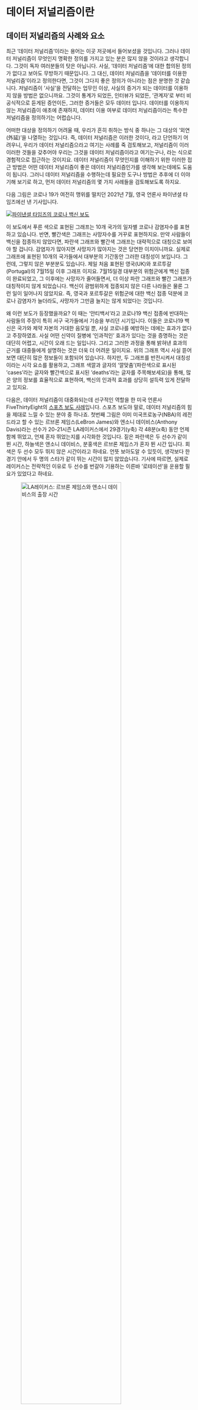 # 데이터 저널리즘이란

## 데이터 저널리즘의 사례와 요소

최근 '데이터 저널리즘'이라는 용어는 이곳 저곳에서 들어보셨을 것입니다. 그러나 데이터 저널리즘이 무엇인지 명확한 정의를 가지고 있는 분은 많지 않을 것이라고 생각합니다. 그것이 독자 여러분들의 탓은 아닙니다. 사실, '데이터 저널리즘'에 대한 합의된 정의가 없다고 보아도 무방하기 때문입니다. 그 대신, 데이터 저널리즘을 '데이터를 이용한 저널리즘'이라고 정의한다면, 그것이 그다지 좋은 정의가 아니라는 점은 분명한 것 같습니다. 저널리즘이 '사실'을 전달하는 업무인 이상, 사실의 증거가 되는 데이터를 이용하지 않을 방법은 없으니까요. 그것이 통계가 되었든, 인터뷰가 되었든, '관계자'로 부터 비공식적으로 듣게된 증언이든, 그러한 증거들은 모두 데이터 입니다. 데이터를 이용하지 않는 저널리즘이 애초에 존재하지, 데이터 이용 여부로 데이터 저널리즘이라는 특수한 저널리즘을 정의하기는 어렵습니다.

어떠한 대상을 정의하기 어려울 때, 우리가 흔히 취하는 방식 중 하나는 그 대상의 '외연(外延)'을 나열하는 것입니다. 즉, 데이터 저널리즘은 이러한 것이다, 라고 단언하기 어려우니, 우리가 데이터 저널리즘으라고 여기는 사례를 죽 검토해보고, 저널리즘이 이러이러한 것들을 갖추어야 우리는 그것을 데이터 저널리즘이라고 여기는구나, 라는 식으로 경험적으로 접근하는 것이지요. 데이터 저널리즘이 무엇인지를 이해하기 위한 이러한 접근 방법은 어떤 데이터 저널리즘이 좋은 데이터 저널리즘인가를 생각해 보는데에도 도움이 됩니다. 그러니 데이터 저널리즘을 수행하는데 필요한 도구나 방법은 추후에 더 이야기해 보기로 하고, 먼저 데이터 저널리즘의 몇 가지 사례들을 검토해보도록 하지요.

다음 그림은 코로나 19가 여전히 맹위를 떨치던 2021년 7월, 영국 언론사 파이낸셜 타임즈에선 낸 기사입니다.

[![파이낸셜 타임즈의 코로나 백신 보도](img/ft.png){#fig-ft}](https://www.ft.com/content/fa4f248a-a476-491d-a5ce-f128360e9f24)

이 보도에서 푸른 색으로 표현된 그래프는 10개 국가의 일자별 코로나 감염자수를 표현하고 있습니다. 반면, 빨간색은 그래프는 사망자수를 거꾸로 표현하지요. 만약 사람들이 백신을 접종하지 않았다면, 파란색 그래프와 빨간색 그래프는 대략적으로 대칭으로 보여야 할 겁니다. 감염자가 많아지면 사망자가 많아지는 것은 당연한 이치이니까요. 실제로 그래프에 표현된 10개의 국가들에서 대부분의 기간동안 그러한 대칭성이 보입니다. 그런데, 그렇지 않은 부분분도 있습니다. 제일 처음 표현된 영국(UK)와 포르투갈(Portugal)의 7월15일 이후 그래프 이지요. 7월15일경 대부분의 위험군에게 백신 접종이 완료되었고, 그 이후에는 사망자가 줄어들면서, 더 이상 파란 그래프와 빨간 그래프가 대칭적이지 않게 되었습니다. 백신이 광범위하게 접종되지 않은 다른 나라들은 물론 그런 일이 일어나지 않았지요. 즉, 영국과 포르투갈은 위험군에 대한 백신 접종 덕분에 코로나 감염자가 늘더라도, 사망자가 그만큼 늘지는 않게 되었다는 것입니다.

왜 이런 보도가 등장했을까요? 이 때는 '안티백서'라고 코로나19 백신 접종에 반대하는 사람들의 주장이 특히 서구 국가들에서 기승을 부리던 시기입니다. 이들은 코로나19 백신은 국가와 제약 자본의 거대한 음모일 뿐, 사실 코로나를 예방하는 데에는 효과가 없다고 주장하였죠. 사실 어떤 신약이 질병에 '인과적인' 효과가 있다는 것을 증명하는 것은 대단히 어렵고, 시간이 오래 드는 일입니다. 그리고 그러한 과정을 통해 밝혀낸 효과의 근거를 대중들에게 설명하는 것은 더욱 더 어려운 일이지요. 위의 그래프 역시 사실 뜯어보면 대단히 많은 정보들이 포함되어 있습니다. 하지만, 두 그래프를 반전시켜서 대칭성이라는 시각 요소를 활용하고, 그래프 색깔과 글자의 '깔맞춤'(파란색으로 표시된 'cases'라는 글자와 빨간색으로 표시된 'deaths'라는 글자를 주목해보세요)을 통해, 많은 양의 정보를 효율적으로 표현하여, 백신의 인과적 효과를 상당히 설득력 있게 전달하고 있지요.

다음은, 데이터 저널리즘이 대중화되는데 선구적인 역할을 한 미국 언론사 FiveThirtyEight의 [스포츠 보도 사례](https://fivethirtyeight.com/features/how-the-best-nba-teams-juggle-their-lineups/)입니다. 스포츠 보도야 말로, 데이터 저널리즘의 힘을 제대로 느낄 수 있는 분야 중 하나죠. 첫번째 그림은 이미 미국프로농구(NBA)의 레전드라고 할 수 있는 르브론 제임스(LeBron James)와 엔소니 데이비스(Anthony Davis)라는 선수가 20-21시즌 LA레이커스에서 29경기(y축) 각 48분(x축) 동안 언제 함께 뛰었고, 언제 혼자 뛰었는지를 시각화한 것입니다. 짙은 파란색은 두 선수가 같이 뛴 시간, 하늘색은 앤소니 데이비스, 분홍색은 르브론 제임스가 혼자 뛴 시간 입니다. 회색은 두 선수 모두 뛰지 않은 시간이라고 하네요. 언뜻 보아도알 수 있듯이, 생각보다 한 경기 안에서 두 명의 스타가 같이 뛰는 시간이 많지 않았습니다. 기사에 따르면, 실제로 레이커스는 전략적인 이유로 두 선수를 번갈아 기용하는 이른바 '로테이션'을 운용할 필요가 있었다고 하네요.

![LA레이커스: 르브론 제임스와 앤소니 데이비스의 출장 시간](img/five_lakers.png){width="80%"}

다음 그림은 NBA의 또 다른 레전드, 스테픈 커리(Stephen Curry)와 드레이먼드 그린(Draymond Green)이 골든스테이트 워리어스에서 경기중 언제 함께 뛰고 언제 따로 뛰었는지를 시각화한 것입니다. LA 레이커스와는 한 눈에 보아도 확연한 차이를 느낄 수 있지요? 워리어스의 두 선수는 뛰면 함께 뛰고, 안 뛸 때는 같이 빠지고 있네요.

![글든스테이트 워리어스: 스테픈 커리와 드레이먼드 그린의 출장 시간](img/five_golden.png){width=80%}

이 기사는 기존의 일반적인 기사들과 다음 두 가지 점에서 차이를 보입니다. ***첫째, 이전에는 사용하지 않았던, 혹은 사용하지 못했던 데이터를 사용합니다.*** 기존의 보도가 이용했던 데이터는 이미 전문가들에 의해 가공된 데이터들이었습니다. 통계청이 되었던, 기업이 되었던, 미리 어느 정도 이해할 수 있는 형태로 재구성해서 비교적 작은 테이블에 담아둔 데이터를 마이크로소프트 엑셀과 같은 스프레드시트로 열어 그룹별 평균을 구하고, 그래프를 그리는 것이 일반적인 보도를 위한 데이터 처리 방식이었죠. 하지만 위와 같은 데이터는 가공된 데이터가 아닙니다. 선수들의 코트위에서의 행동이 그대로 기록된 '행동 데이터'이죠. 선수가 코트에 나와서 뛰고 있다는 사실은 그 자체로 데이터가 됩니다. 이러한 데이터는 센서를 이용한 데이터 생성과 분석이 스포츠에서 광범위하게 사용되면서 이전에 비해 훨씬 흔해졌습니다. 지난 번 2022년 카타르 월드컵 포르투갈전에서 황희찬 선수가 상의를 탈의했을 때, 브라탑 형태의 센서가 부착된 조끼를 입고 있어서 화제가 된 적이 있었죠? 그러한 장치들이 운동선수의 실시간 행위를 데이터로 만들어내고 있는 것이지요. 사실 데이터의 크기와 상관 없이 이렇게 가공되지 않은 채, 유입되는 실시간 비정형 데이터가 '빅데이터'의 정의에 가깝습니다. 이러한 데이터들은 이전에는 존재하지 않았거나, 존재했더라도 가공/분석 방법이 없어서, 컴퓨터의 성능이 모자라서, 등 여러 이유로 분석되지 않았습니다. 하지만, 위의 보도 사례를 보면, 과감하게 두 팀, 네 명의 선수들이 29경기 각48분 동안 언제 뛰었는지를 모조리 보여주고 있네요. 빅데이터의 이용이 보도로부터 그리 멀지 않다는 것을 보여주는 사례 입니다.

***두 번째 차이는 시각화 입니다.*** 이는 앞서 이야기한대로, 이전에는 데이터가 존재했더라도, 어떻게 가공/분석할 줄을 몰라서 사용하지 않았다는 지적과 강한 관련이 있죠. 전통적인 언론 보도들이 데이터를 통한 분석을 제시하는 경우는 많았지만, 그 결과는 작은 표나, 막대 그래프, 선 그래프 등을 이용해 평균 등의 몇 가지 수로 요약해 표현하는 것이 대부분이었습니다. 그에 반에 위의 시각화는 상당히 창의적인 시각화 방식을 동원해서 데이터를 거의 있는 그대로 보여주고 있지요. 그럼에도 불구하고, LA 레이커스와 골든스테이트 워리어스의 차이는 명확했죠? 이것이 뒤에서 이야기 하게 될 *'데이터 스토리텔링'*의 힘입니다. 좋은 시각화 전략은 훨씬 더 많은 정보를 독자들에게 전달할 수 있게 해 줍니다. 그렇게 독자들에게 전달할 수 있어야, '빅데이터'를 입수했다는 사실이 비로소 의미가 있는 것이겠지요.

다음 사례는 KBS의 손흥민 선수에 대한 보도입니다. 축구에 큰 관심이 있지 않았던 분들도 손흥민 선수에 대한 보도에서 '기대득점'이라는 용어를 사용하는 것을 들어보셨을 것입니다. 예컨대, 손흥민 선수가 골을 자주 넣는 '손흥민존'에서 기대득점이 예를들면 0.03에 불과했는데도 불구하고 골을 넣었다, 그런 식의 보도 말이죠. 그런데, '기대득점'이 뭘까요? 사실 이건 위에서 이야기한 스포츠 빅데이터와 관련이 있습니다. 이제 워낙 많은 실시간 데이터가 쌓이다 보니, 어떤 선수가, 경기 중 어떤 시점에, 어떤 위치에서, 어떤 팀을 상대로 슛을 시도했을 때 골이 들어갈 확률이 몇%다, 이런 예측을 통계 모형을 통해 할 수가 있게 되었습니다. 즉, 앞서의 시나리오에서라면, 손흥민 선수가 골을 넣은 곳이 과거 데이터에 따른 예측 모형에 따르면 100번 슛을 해야 고작 3번 골이 들어갈 수 있는 지점이었는데, 그럼에도 골을 넣었다는 것이죠. 더 간단히 말해, 어지간 하면 골을 넣지 못할 상황에서 골을 넣었으니, 손흥민 선수가 대단하다, 그런 의미인 것이지요.

![손흥민 기대득점](img/kbs_son.png){width=80%}

여기서는 ***통계 모형***과 ***예측***이 이용되었다는 점이 중요합니다. 과거 보도에서도 예측은 사용되기도 했지만, 다소 조심스럽게 사용되었습니다. 예컨대 어떤 증권사의 주가 예측이라던지, 부동산 전문가 여러명의 부동산 가격 추이 예측을 '전문가 의견'으로 참조한다든지 하는 식이죠. 데이터 저널리즘에서는 예측이 조금 더 적극적으로, 객관적 전거로 사용됩니다. 행동 데이터가 다양해지고, 이를 이용한 예측 모형이 발달하면서, 모형의 성능이 훨씬 좋아졌기 때문이죠. 다만, 모든 분야에서 그런 것은 아닙니다. 안타깝게도 주가와 부동산 가격 예측은 여전히 보도에서 객관적 전거로 사용할 수 있을 정도로 정확하지 못합니다.

통계 모형 이야기가 나왔으니, 관련된 데이터 저널리즘 보도를 하나 더 보도록 하지요. 다음은 서울대 국제정치데이터센터와 MBC가 협업해서 운영하고 있는 [여론M이라는 웹사이트](http://poll-mbc.co.kr/) 입니다.

![여론M](img/mbc-poll.png)

이 시각화 자료들은 정당 지지도와 대통령 국정수행평가에 대한 여론조사 결과를 보여주고 있습니다. 이런 여론조사는 너무도 흔한데, 왜 이러한 보도를 데이터 저널리즘이라고 하는 것일까요? 왜냐하면, 위의 선 그래프가 나타내고 있는 것은 실제 여론조사 결과가 아니라, 여러 여론조사 결과를 통계모형을 통해 합산한 결과이기 때문입니다. 왜 그런 합산을 하냐고요? 독자들이 더 이상 여론조사 결과를 믿지 않기 때문이죠. 정치적 양극화가 극심해지면서, 꽤 많은 독자들이 자신의 정치적 성향에 따라, '대통령의 지지율이 낮게 나온 것은 설문조사 기관이 좌파라서', 또는 '민주당 지지율이 낮게 나온 것은 설문조사 기관이 우파라서' 그렇다고 믿는 것을 여러분들도 생활에서 느끼고 있을 것입니다. 위의 보도는 통계 모형을 이용해 그러한 설문조사 기관의 '편향'[^journalism-1]을 감안한 '진짜' 여론을 추정해서 보여주는 것입니다. 물론 이 추정된 '진짜' 여론이 '진짜로 진짜' 여론인 것은 아닙니다. 모든 모형은 100% 정확할 수 없기 때문지요. 하지만, 이런 말도 있지요. "모든 모형은 틀렸다. 하지만 어떤 모형은 유용하다".

[^journalism-1]: 이러한 이른바 '편향'은 사실 꼭 기관의 정치적 성향 때문에 나타난다고만은 할 수 없습니다. 응답자를 모으는 방법의 차이 때문에 발생하는 경우도 많기 때문이죠.

이렇게 모형을 이용한 보도를 '유용'하게 만들기 위해서 이 프로젝트는 몇가지 툴을 동원했습니다. 첫째, 불확실성을 시각화하는 것입니다. 위의 그래프를 보면 추정된 여론이 선으로 표현되어 있지만, 그 선 주위로 투명한 색깔로 범위가 표현되어 있지요? 이는 추정 모형이 가지고 있는 불확실성을 계산하여 보여주는 것입니다. 만약 국민의힘과 더불어민주당 지지도 사이에 약간의 차이가 있더라도, 그 차이가 저 불확실성의 범위 안에 있다면, 단적으로 어떤 정당의 지지율이 더 높다, 라고 할 수는 없다는 단서조항 같은 역할을 한다고 생각하면 됩니다. 둘째, <여론M> 로고 옆에 보면 추정 모형의 세부사항에 대해 알 수 있는 링크가 있습니다. 이 링크를 따라가 보면, 전문용어로 가득한 문서가 하나 나오는데요, 모형 자체가 복잡하다보니, 그 설명도 복잡합니다. 다만, 이 문서를 이해할 수 있는 전문 지식이 있다면, 웹사이트에서 보여주는 것과 동일한 추정을 할 수 있지요. 물론, 모형의 검증도 가능합니다. 이렇게, 분석 결과만 보여주는 것이 아니라, 분석 방법까지 공개해서 **투명성**을 확보하는 것입니다. 더 나아가, 해외 데이터 저널리즘 프로젝트 다수는 분석 방법 뿐 아니라, 원 데이터를 공유하기도 하고, 수식 뿐 아니라, 분석, 시각화 프로그램 코드까지 공개해서 바로 재사용할 수 있는 정도로까지 공유하기도 합니다. 마치 컴퓨터 개발자들이 오픈소스 소프트웨어를 개발하는 것처럼요.

마지막으로 그래프 아래에서 추정된 여론이 아닌 원래 여론조사를 결과를 확인하는 것도 가능합니다. 대부분의 사람은 위의 그래프를 보고 전반적인 여론 추세를 아는데 만족하겠지만, 좀 더 관심이 많은 사람은 각각의 여론조사 결과를 알고 싶은 경우도 있겠지요. 그럴 때는, 각 설문조사에 해당하는 링크를 클릭하면, 중앙선거관리위원회가 확보하고 있는 각 여론조사의 구체적인 정보, 예컨대, 조사인원, 조사기간, 조사지역, 조사일시, 응답자 구성까지 알 수 있습니다. 이 모든 정보를 한 화면에 보여주면 너무도 복잡하겠지만, 월드와이드웹의 기능을 이용해 관심있는 사람은 원데이터의 세부사항을 볼 수 있도록 해 주는 것이지요.

자, 지금까지 본 사례들에서 기존 언론 보도와 다소 다르게 느껴지는 것들을 꼽아보자면 다음과 같습니다.

-   새로운 데이터
-   시각화
-   공개 데이터
-   상호작용성
-   공유
-   통계 모형과 예측
-   데이터 스토리텔링
-   Surprise!

우리가 데이터 저널리즘이 무엇인가를 정의하는 것은 너무도 어렵지만, 위의 요소들을 포함한 보도를 대체로 데이터 저널리즘이라고 부르는 것 같습니다. 이전에는 사용하지 않았던, 행동 데이터, 빅데이터를 분석한 결과를 보도합니다. 그러한 데이터를 이용할 수 있게 된 것은 여러 과학기술의 발달 때문이기도 하지만, 그것을 분석할 통계/기계학습 모형과 시각화 도구가 생겼기 때문이기도 하지요. 새로운 데이터들은 기자가 노력을 통해 단독으로 입수하는 것도 있지만, 더 많은 경우는 이미 어디엔가 공개되어 있는 것들인 경우가 더 많습니다. 데이터저널리스트에게는 나만 아는 정보를 찾아내는 것보다 이곳 저곳에 존재하는 데이터들을 연결해서 새로운 통찰을 이끌어 내는 능력이 더욱 중요합니다. 하지만, 복잡한 데이터의 분석 결과는 그 자체로 복잡한 경우가 많습니다. 따라서 효율적인 시각화와 글쓰기를 통해 분석 결과로부터 찾아낸 스토리에 집중할 수 있도록 하는 스토리텔링 능력 역시 중요합니다. 그러한 과정에서 생략해야만 했던 세부사항들은 상호작용적 인터페이스를 통해 독자에게 따로 제공하거나, 공유플랫폼을 통해 제공하는 것이지요. 하지만 제일 중요한 것은, 이 모든 요소들을 종합해 독자들을 놀라게 하는 능력이라고 할 수 있겠습니다. 몰랐던 충격적 사실을 알아서가 아니라, 독자도 접근할 수 있었지만, 연결될 줄은 몰랐던 것들의 연결을 깨달음으로써 써 세상에 대한 이해가 넓어질 때 터져나오는 경탄, 그것이 아마도 데이터 저널리즘의 중요한 목표 중요한 목표 중 하나일 것입니다.

## 데이터 사이언스와 데이터 스토리텔링으로서의 데이터 저널리즘

앞서 이야기 한 것처럼, 데이터 저널리즘에 대한 명확한 정의는 없다고 보아도 무방합니다. 2010년대 후반 이후로 많은 학자들이 데이터 저널리즘을 어떻게 정의할 것인가에 대해서 많은 논쟁들을 해 왔지만, '데이터'라는 말과 '저널리즘'이라는 말 모두가 매우 모호한 말이다 보니, 그 합성어인 데이터 저널리즘이라는 말 역시 많은 사람들이 저마다의 방식으로 이해할 뿐입니다. 하지만, 우리가 경험적으로 '데이터 저널리즘'은 대충 이런 것이라고 느끼고 있는 바는 있습니다. 그것을 저의 방식대로 요약하자면, '데이터 사이언스를 이용한 보도 방식'이라고 할 수 있을 것 같습니다. 기자들의 전통적인 보도에서는 정보원과의 긴밀한 소통이 강조되었습니다. 그것이 직접 만남을 통한 것이든, 잠입을 통한 것이든, 전화 인터뷰를 통한 것이든, 기자들이 몸으로 뛰어 다니며 정보, 또는 정보원을 캐내는 그 물리적 과정이 참된 저널리스트로서의 중요한 미덕으로 여겨졌던 것이지요. 몸으로 뛰어서 정보를 캐내지 않고, 다른 기자나 다른 누군가가 생산한 정보를 가공해서 만들어낸 2차 보도를 낮추어 보는 것에는 아마 그런 이유도 있었을 것입니다.

하지만, 우리의 막연한 상상 속에서 데이터 저널리스트는 어떻게 보도를 하나요? 이들은 사무실에서 앉아서 글자와 숫자만 가득한 여러개의 모니터 앞에서 그래프를 만들어 내거나, 커다란 화이트 보드 앞에서 멋들어진 분석을 해내기 위한 토론을 하고 있지 않은가요? 사실 그것은 우리가 데이터 사이언티스트들에게 가지고 있는 스테레오타입 입니다. 그리고 이러한 상상은 다소 과장된 것이기는 하지만, 어느 정도는 사실입니다. 데이터 저널리즘이 막연하지만 무언가 대단히 다르게 느껴지는 이유는 정보를 얻는 방식도, 보도할 내용을 만들어 내는 방식도 전통적인 저널리즘의 그것보다는 데이터 사이언스의 그것에 대단히 가깝기 때문일 것입니다. 그리고 전통적인 저널리즘의 시각에서 보기에 이러한 방식은 '저널리즘' 그 자체와 배치되는 것처럼 보일 수도 있고, 윤리적으로 옳지 않게 보일 수도 있고, 또 지나치게 '한가해' 보일 수도 있겠죠. 전통적인 언론 조직에서 저널리즘이 잘 받아들여지지 않는 이유이기도 합니다.

위에서, 데이터 저널리즘이 '정보를 얻는 방식'과 '기사를 생산하는 방식'에서 데이터 사이언스를 차용한다고 말했습니다. 사실 여러분들이 이 교재에서 배우게 될 핵심이죠. 그러면 데이터 사이언스에서 이 두 가지는 전통적인 보도와 어떻게 다를까요? 첫째, 데이터 사이언스는 이미 대중에게 공개되어 있는 정보를 얻습니다. 이것은 기자이기에 접할 수 있었던 정보를 수집하는 전통적인 보도 행위와 다르지요. 따라서, 데이터 저널리스트를 '게이트키퍼'라고 부르기는 쉽지 않습니다. 하지만, 이미 공개되어있는 데이터를 이용한다고 그 데이터를 수집하는 것이 마냥 쉬운 것은 아닙니다. 어떤 경우에는 데이터가 분석하기 어려운 형태나 위치에 있거나, 너무 크거나(빅데이터), 또는 서로 관련이 없는 줄 알았던 이 데이터와 저 데이터가 함께 연결해야만 그 전에는 알지 못했던 함의를 도출할 수 있는 경우도 있습니다. 따라서 필요한 정보를 '찾아서', '분석할 수 있는 형태로 저장/가공하고', '여러 정보를 잇는' 작업이 필요합니다. 데이터 사이언스에서는 이를 information retrieval이라고 부릅니다. Information retrieval의 일반적인 번역어는 '정보검색'인데요, 사실 이는 좋은 번역이라고는 할 수 없습니다. 물론 정보검색 하면 생각나는 검색창과도 관련이 있지만, 그것을 위해 필요한 웹스크레이핑, 크롤링, 인덱싱, 데이터베이싱, 추천 알고리즘 등을 모두 포괄하는 개념이기 때문이지요. 자세한 이야기는 나중에 하기로 하고, 일단 information retrieval이 전통적인 보도에서는 ***취재*** 과정에 해당한다고 볼 수 있고, 이것이 발로 뛰는 정보 수집은 아니지만, 그 나름대로 여러 난관과 그것들을 뚫어내기 위한 기술과 노력을 필요로 한다는 것 정도를 이해하면 될 것 같습니다.

둘째, 데이터 사이언스에서 전달할 내용을 생산하는 방식은 '시각화'와 '데이터스토리텔링'에 의존합니다. 이는 '글쓰기'가 중요하지 않다는 것을 의미하지는 않습니다. 대부분의 데이터 저널리즘 기반 보도에는 글과 스토리가 있어야만 합니다. 다만, 글의 핵심은 데이터 또는 데이터 분석의 의미를 잘 전달하는데 있다는 것, 그리고 그것을 달성하는데 필요한 것 이상의 텍스트는 최대한 생략하는 것이 좋다는 것이 '데이터 스토리텔링'에서 대단히 중요한 원칙입니다. 데이터스토리텔링이 그러한 간결성을 추구하는 이유는 데이터 분석을 이용해 전달하려고 하는 정보가 이미 상당히 복잡하기 때문입니다. 여러분들 또한 독자이기에 느끼시겠지만, 독자는, 혹은 인간은 정말이지 한정된 집중력을 가지고 있습니다. 독자들은 기사를 보겠다고 스스로 기사 제목을 클릭했으면서도, 마치 조금만 지루하게 하면 그 기사로부터 도망갈 핑계를 찾고 있는 역설적인 존재들처럼 보이기도 하지요. 따라서, 아주 짧은 기사 조차 처음부터 끝까지 보도록 만드는 것이 대단히 어렵다는 것은 누구나 공감하실 것입니다. 그런 독자들에게 빅데이터를 분석한 결과를 쏟아낸다면 어떨까요? 그 기사를 처음부터 끝까지 만드는 것은 불가능하게 보이기도 합니다. 데이터 사이언스를 이용한 분석 결과는 그 결과조차 복잡한 경우가 허다하거든요. 그렇다면, 글쓰기가 기존의 기사 쓰기와 같아서는 안 될 것입니다. 애써 크고 복잡한 데이터를 훌륭하게 분석했다면, 그 분석 결과를 온젼히 전달하는데에도 많은 노력을 들여야 합니다. 그리고, 그 과정에서 글쓰기로 해결되지 않는 부분을 해결해 주는 것이 바로 '그림' 또는 시각화 입니다. 데이터 시각화란 언제든지 기사로부터 달아날 준비가 된 예민한 독자들을 어르고 달래 효과적으로 분석 결과를 전달하기 위한 그림 입니다. 따라서, 데이터 시각화에도 기술이 필요합니다. 물론 더 좋은 것은 간명한 글과 시각화가 잘 결합되어 복잡한 내용을 쉽게 전달하는 것입니다. 이를 '데이터 스토리텔링'이라고 하는 것이고요.

따라서, 데이터 저널리즘은 데이터 사이언스를 이용한 저널리즘이다, 라는 정의를 조금 더 구체화하자면, 기존의 취재와 기사 쓰기를 정보검색(더 정확하게는 information retrieval)과 데이터 스토리텔링으로 대체한 저널리즘이라고 보아도 좋습니다. 다만, 이러한 저널리즘이 우리가 '저널리즘'이라는 직종의 가치에 적합한 것인가를 따질 수는 있습니다. 여기서는 그런 복잡한 논의는 건너뛰기로 하지요. 아무튼 그러한 이유로 이 교재에서는 정보검색과 데이터 스토리텔링에 필요한 다양한 개념과 기술들을 배우게 될 것입니다.

## 데이터 저널리즘은 왜 필요한가

앞서 설명한 데이터 저널리즘이 갖추고 있는 요소들과 '데이터 사이언스를 활용한 저널리즘'이라는 일종의 정의가 데이터 저널리즘이 무엇인지를 이해하는 데에는 어느 정도 도움을 주지만, 아주 만족스러운 것은 아닙니다. 왜냐하면 그런 설명들은 데이터 저널리즘을 방법의 관점에서 바라보고 있기 때문에, 그로부터 어떤 데이터 저널리즘이 사회적으로 '바람직한' 데이터 저널리즘인지 이해하는 데에는 한계가 있기 때문이지요. 물론, 이 역시 정답이 있는 문제는 아니지만, 그것을 판단하기 위해서는 이제 데이터 저널리즘이 사회적 필요성에 대해서 조금 이야기해 볼 필요가 있습니다.

왜 '바람직한' 데이터 저널리즘이 무엇인지 판단하기 위해서 그것의 '필요성'에 대해 이야기 하는 것일까요? 만약 데이터 저널리즘이라는 것이 사회적으로 그다지 필요하지 않은 일정의 기술적 유희에 불과하다면, 바람직한 데이터 저널리즘이란 것 자체가 형용 모순이기 때문입니다. 이미 기존의 저널리즘으로 충분하다면, 기자들이 데이터 사이언스를 배워야 한다는 구호는 한낱 유행이거나, 심지어 한정된 자원을 엉뚱한 곳에 쓰게 만드는 낭비에 가까울 것입니다. 만약, 그렇지 않고 데이터 사이언스가 세상의 변화로 인해 발생한 어떤 구멍을 메꾸기 위해 '필요해진' 것이라면, 우리는 그러한 사회적 필요성에 적합한 데이터 저널리즘을 '바람직한' 데이터 저널리즘이라고 부를 수도 있겠지요.

데이터 저널리즘의 필요성으로 두 가지를 들 수 있을 것 같습니다. 첫째, 현대의 독자들은 '정보의 부족'이 아니라 '정보의 과잉' 때문에 양질의 정보를 소비하지 못하고 있다는 문제입니다. 전통적인 저널리즘은 시민들의 '정보의 부족' 문제를 해결하기 위해 시민사회와 시장이 만들어낸 일종의 솔루션이었다고 볼 수 있습니다. 시민들은 접할 수 없지만, 나름의 조직과 자본을 갖추었을 때 접할 수 있는 정보, 즉, 기자만 접할 수 있는 정보가 있었던 것이지요. 따라서, 기자들은 그러한 정보들 중 독자들이 '읽을만 하다'라고 여기는 정보를 전달해 주는 '게이트키퍼' 역할을 했던 것입니다. 물론, 이러한 상황이 지금은 사라졌다고 볼 수는 없겠지마는, 최근의 독자들은 기자들이 접할 수 있는 정보에 똑같이 접할 수 있는 경우가 많습니다. 심지어 개인 유튜버들이 기자들보다 더 빨리 정보를 캐내고 기자가 이를 후속 보도하는 경우도 많지요. 하지만, 독자 입장에서 더 큰 문제는 쏟아지는 정보 중에서 어떤 정보가 의미있는 것인지 알기 어렵다는데 있습니다. 다들 먹고 사느라 바쁜데, 그 많은 정보들이 '접근가능'하다고 해서 개개인에게 '처리가능'한 것은 아니지요. 데이터 저널리즘이 필요한 것은 바로 이 지점 입니다. 데이터 저널리즘은 이미 접근 가능한 수많은 정보들 중 의미 있는 것들을 찾아내고, 연결해서, 숨겨져 있는 연관을 찾아내고, 그로부터 시민들이 주목해야 할 통찰을 끌어내는데 특화되어 있다는 점에서, 전통적 저널리즘과 다른 사회적 효용을 갖는 것입니다. 즉, 데이터 저널리즘은 지난 밤에 어떤 일이 일어났는지를 보도 했을 때 좋은 저널리즘이 되는 것이 아니라, 주어진 정보들이 어떤 의미를 갖는 것인지를 발견하고 이를 효과적으로 전달할 때 바람직한 저널리즘이 되는 것이라고 할 수 있습니다.

두 번쨰 데이터 저널리즘의 필요성은 과학 커뮤니케이션의 중요성이라고 할 수 있습니다. 따지고 보면, 세상이 참 많이 변해서 정치권에서 보수와 진보가 싸우는 주제가 참 많이 바뀌었습니다. 예전에는 노동정책, 복지정책, 큰 정부와 작은 정부 이런 것들이 보수와 진보를 나누는 키워드였죠. 물론 이런 주제는 여전히 중요합니다만, 최근에는 예전에는 과학만의 영역이라고 여겨졌던 주제들이 정치권에서 매우 중요한 논쟁 거리가 됩니다. 예컨대, 기후변화, 핵에너지, 환경 오염, 코로나19, 백신, 이런 것들이죠. 과학적 사실에는 옳고 그름이 있어 정쟁의 대상이 되지 않을 것 같지만, 사실은 그 반대입니다. 많은 사람들이 과학은 옳고 그름의 문제라고 생각하기 때문에, 자신이 믿는 '옳은' 과학적 사실에 반대하는 상대방은 단순히 의견을 달리 하는 사람이라기 보다는 '바보'라고 믿기 때문이지요. 의견이 다르면 논쟁을 하면 되겠지만, 사람들은 '바보'와 논쟁하려 하지 않습니다. 단지 배척할 뿐이지요. 이렇게 과학은 정쟁은 주요 대상으로 떠올랐습니다. 하지만, 문제는 과학적 '사실' 또는 '발견'을 대중들에게 전달하는 것은 생각보다 어렵습니다. 앞서 이야기 한 백신의 효과에 대한 논쟁을 떠올려 보세요. 많은 사람들은 '백신을 맞은 사람들 중에 코로나에 걸릴 확률'과 '코로나에 걸린 사람들 중 백신을 맞은 사람들의 비율'의 차이를 잘 이해하지 못합니다. 이는 그것을 이해하지 못하는 사람들의 잘못이 아니라, 원래 인간의 두뇌는 과학을 이해하기 위한 그런 중요한 차이를 이해하는데 취약합니다. 이는 노벨 경제학상을 받기도 한 심리학자 다니엘 카네만(Daniel Kahneman)이 밝혀낸 사실이기도 하지요. 물론, 설명을 듣고 가만히 앉아서 5분, 10분 고민하면 누구나 이해할 수 있습니다. 하지만, 백신의 효과를 설명하는 여러분의 기사를 읽는 독자들 중에 몇이나 그런 시간과 공을 들여줄까요? 앞서 설명한 시각화, 데이터 스토리텔링 방법들은 복잡한 과학적 사실을 가능한 적은 자원을 이용하면서 이해할 수 있는 방식으로 독자들에게 전달하는 것을 목적으로 하고 있습니다. 앞서 본 파이낸셜 타이즘의 백신 보도가 그런 예이지요. 그러니, 좋은 데이터 저널리즘은 단지 멋진 시각화를 이용한 보도라기 보다는 그런 수단을 이용해 복잡한 사실을 쉽게 이해할 수 있는 방식으로 전달하는 것이라고 할 수 있겠습니다.

## 데이터 저널리즘의 전략

지금까지의 이야기를 종합하자면, 데이터 저널리즘은 첨단 기술의 발달로 복잡해져가는 세상을 이해하는데 도움을 중요한 역할을 할 수 있지만, 복잡한 내용을 전달하는 만큼 내용 전달에 더 큰 어려움이 따른다, 라고 할 수 있겠습니다. 따라서 데이터 저널리즘 보도를 위해서는 그 가치를 충분히 활용하기 위한 몇 가지 전략을 따르는 것이 도움이 됩니다. 기술적으로 주어진 데이터와 분석 결과를 어떻게 전달할 것인지에 대한이야기는 후에 '데이터 스토리텔링'에 관한 장에서 하도록 하고, 어떤 스토리를 짜는 것이 데이터 저널리즘의 가치를 유용하게 활용할 수 있는가에 대한 이야기를 해 보도록 하겠습니다.

여기서 할 이야기는 앤드류 플라워(Andrew Flower)라고 하는 경제학자이자, 전 [FiveThirtyEight](https://fivethirtyeight.com/)의 데이터 사이언티스가 2017년에 한 [강연](https://www.youtube.com/watch?v=4zLo12JdeOA&t=2456s)을 바탕으로 해서 다소 수정, 보완을 거친 것입니다.

앤드류 플라워는 데이터 저널리즘 보도는 일반적으로 다음의 여섯가지 전략을 바탕으로 한다고 정리합니다.

1.  새로움(Novelty)
2.  예외성(Outlier)
3.  전형성(Archetype)
4.  추세(Trend)
5.  예측(Forecast)
6.  폭로/반박(Debunk)

첫번째, ***새로움***은 그 전에 보도에서는 사용하지 않았음직한 데이터를 이용하거나, 전혀 상관이 없을 것 같았던 다른 데이터들을 연결해서 새로운 통찰을 던져주는 것을 의미합니다. 데이터 저널리즘의 등장 배경에 이전에 비해 분석할 수 있는 데이터의 종류와 양의 증가와, 그러한 데이터를 분석하기 위한 분석 방법과 컴퓨팅 파워의 상승이 있다는 것을 생각해 보면, 새로움의 전략은 데이터 저널리즘의 본령, 또는 필요조건 이라고도 할 수 있습니다.

한국에서 좋은 데이터 저널리즘 보도를 지속적으로 내어놓고 있는 [SBS 마부작침](https://news.sbs.co.kr/news/newsPlusList.do?themeId=10000000114)의 다음 기초의회 의원의 업무 추진비에 관한 [기사](https://news.sbs.co.kr/news/endPage.do?news_id=N1005912003)를 볼까요? 마부작침 팀은 각 기초의회를 대상으로 정보공개청구를 하여 전국 226개 시군구 기초의회 의장단이 2년간 집행한 업무 추진비 17만 건 가량을 전수 분석했습니다. 이를 통해 몇몇 기초의회 구성원과 특정 식당 간의 유착 관계, 부당한 업무 추진비 집행, 업무 추진비 집행과 관련된 불투명성 문제들을 연속 기사로 발표했지요. 과거에는 가능할 것 같지 않았던 17만개 예산 집행 항목에 대한 보도는 정보공개청구라는 새로운 정보 수집 방법과, 데이터 과학의 방법론을 통해 가능해졌다고 할 수 있겠습니다.

마부작침 팀의 분석은 보도에 그치지 않았습니다. 제대로 감시 받지 않는 기초의원들의 회의비 지출도 문제지만, 사실 이는 지역 맛집을 알아내기 위한 매우 양질으 데이터이기도 합니다. 요즘 인터넷에서 찾을 수 있는 음식점 리뷰들은 도움이 될 때도 있지만, 젊은 사람들의 취향만을 반영하거나, 해당 서비스의 이용이 적은 지역에서는 정보의양이 적거나, 또는 음식점에서 리뷰 작성에 개입해 신뢰성이 떨어지는 경우도 많죠? 아마 숨겨져 있느 지역 맛집에 관해서 기초의원들의 회의비 지출 영수증 보다 양질의 빅데이터는 찾기 어려울 것입니다. 마부작침 팀은 이에 착안했는지, 자신이 위치한 지역 기초의원들이 가장 많이 회의비를 지출한 식당을 찾아내는 [웹서비스](https://mabu.newscloud.sbs.co.kr/upchubi/)를 제공했습니다.

![새로움 전략의 예](img/sbs_restaurants2.png){width=60%}

두번째, ***예외성*** 전략은 보도의 대상이 평균에서 벗어나는 예외적 현상임을 데이터를 통해 보여줌으로써 흥미로운 이야기를 만들어내는 것입니다. 다음은 [FiveThirtyEight](https://fivethirtyeight.com/)의 ["리오넬 메시는 불가능의 영역에 있다(Lionel Messi Is Impossible"라는 제목으 기사](https://fivethirtyeight.com/features/lionel-messi-is-impossible/)에 실린 시각화 자료 입니다. 여기서 x축은 한 게임에 평균 쏘는 슛의 갯수, y축은 얼마나 많은 슛을 골로 연결했는지를 보여주고 있습니다. 각 점은 모두 한 명의 선수를 나타내고 있지요. 빨간 선은 슛을 쏘는 수와 골을 성공시키는 확률 사이의 '평균적인' 인 관계를 보여줍니다. 즉, 슛을 쏘는 '양'이 많은 선수일 수록 슛의 '질'도 평균적으로 높을 가능성이 크다는 이야기 이지요. 그 중에서도 기사는 두 명의 선수에 주목합니다. 바로 메시와 크리스티아누 호날두 이지요. 이 둘은 다른 선수들에 비해 그래프의 오른쪽에 뚝 떨어져 있지요? 슛을 압도적으로 많이 쏘는 선수라는 뜻입니다. 세계적인 공격수들이니 당연하지요. 그런데, 세계에서 슛을 가장 많이 쏘는 선수인 호날두는 빨간 선 아래 있지요? 이는 저만큼 슛을 쏘는 선수라면 어느 정도는 슛을 자주 성공시켜야 하는데 그에 미치지 못한다는 것입니다. 슛의 양이 높은데, 질이 그에 따라가지는 못한다, 더 안 좋게 이야기 하면 슛을 '난사'한다고도 할 수 있겠네요. 메시는 어떤가요? 메시 역시 호날두 만큼은 아니지만 대부분의 선수들에 비해 슛을 많이 쏜다는 것을 알 수 있습니다. 그런데, 메시는 그만큼 슛을 쏘는 선수에게 기대하는 슛의 성공 확률에 비해 훨씬 더 높은 확률로 슛을 성공시키고 있습니다. 즉, 슛을 쏘는 양도 많지만, 슛의 질도 좋다는 것이지요. 즉, 메시는 아주 '예외적인' 존재라는 것입니다.

![예외성 전략의 예.](img/messi.png)

반대의 전략도 가능합니다. 오히려 보도의 대상이 예외가 아니라 평범한 현상임을 강조하는 세번째 전략, ***전형성*** 전략이지요. 다음 보도 역시 [FiveThirtyEight](https://fivethirtyeight.com/features/ferguson-missouri/)의 미국 미주리주에서 2014년 일어난 퍼거슨 소요에 대한 [기사](https://fivethirtyeight.com/features/ferguson-missouri/)의 한 부분입니다.

![전형성 전략의 예](img/ferguson.png)

퍼거슨 소요를 기억하실지 모르겠습니다. 2014년 비무장이었던 마이클 브라운 이라는 18세 흑인 청소년이경찰이 쏜 여러발의 총탄에 맞고 사망한 사건이 벌어진 후, 퍼거슨에서 격렬한 시위가 몇 주 동안 이어지고, 방화 약탈까지 일어나는 큰 소요사태였습니다. 이는 Black Lives Matter 운동의 중요한 촉매제가 되기도 했지요. 위 기사는 퍼거슨 이라는 도시에 주목하고 있습니다. 소요 사태에서 드러난 흑인들의 응축된 불만이 퍼거슨에 국한한 것인지를 보여주려는 것이지요. 위 그래프에서 x축은 각 도시의 중위 가구 소득을 의미합니다. y축은 흑인 가구의 중위 가구 소득과 와 백인 가구의 중위 가구 소득 사이의 비율 입니다. 1.0 이하의 수치는 해당 도시에서 흑인 가구가 백인 가구에 비해 적은 소득을 얻고 잇다는 뜻입니다. 흔히 알려져 있듯 그래프에 표시된 절대 다수의 도시가 1.0 아래에 있습니다. 그렇다면 퍼거슨은 어디에 있을까요? 바로 대부분의 도시가 모여있는 부분이 한 가운데에 있습니다. 즉, 퍼거슨은 미국의 다른 도시들보다 특별히 흑인이 못사는 도시도, 흑인들이 백인에 비해 상대적으로 박탈감을 느낄 도시도 아니라는 것입니다. 그야말로 미국 도시의 '전형'에 불과하다는 것이지요. 그렇다면, 퍼거슨 소요 사태는 흑인 청년의 사망 사건을 촉발된 우연적 사건이라기 보다는 미국 사회의 구조적인 문제를 보여주는 사건이라고 할 수 있겠지요. 다른 평균적인 도시들에서도 발생할 수 있는 사태라는 점도 지적할 수 있겠네요.

네번째는 ***추세***를 보여주는 전략입니다. 다시 말해 시간에 따른 경향성을 보여줌으로써 특정 변화가 일어나고 있다는 것을 보여주는 것입니다. 추세를 보여주는 데이터 활용 전략은 전통적인 보도에서도 자주 이용되던 전략입니다. 그러나 데이터 저널리즘은 이미 만들어진 데이터가 보여주는 추세, 예컨대 실업률, GDP 성장률, 범죄 발생 등의 추세를 보여주는데 그치지 않고, 여러 정제되지 않은 데이터 속에서 분석을 통해 추세를 발견하고 독자들에게 복잡성과 함께 단순화된 추세를 함께 전달하는 것을 지향하는 경우가 많습니다. 앞서 본 \<여론M\>의 기사가 좋은 예 입니다. 각 여론조사 기관들이 저마다 알려주는 추세가 너무도 다양해 독자들이 현실을 파악하기 어려우니, 각 많은 여론조사 결과가 만들어 내는 여론의 복잡성과 함께, 그들로 부터 도출한 단순화된 추세를 함께 시각화한 것이지요. 영국의 주간지 [\<이코노미스트\>](https://www.economist.com/)의 [남극 얼음에 대한 다음 기사](https://www.economist.com/graphic-detail/2023/08/02/the-rapid-loss-of-antarctic-sea-ice-brings-grim-scenarios-into-view) 역시 참조할만 합니다.

![추세 전략의 예](img/ice.png)

이 그래프는 위성사진 데이터를 이용해 매일매일의 남극 얼음 크기가 그날의 평균으로 얼마나 벗어나는지를 연도별로 보여줍니다. \<여론M\>이 보여주는 시각화처럼, \<이코노미스트\>의 이 시각화 역시 하루하루에 해당하는 데이터의 복잡함을 모두 보여줍니다. 이로부터 독자가 알 수 있는 것은 남극 얼음의 크기는 해마나 다르지만, 역사적으로 결국 어느 정도의 범위를 벗어나지는 않았다는 것입니다. 그러나 이 그래프에서 강조한 2022년과 2023년의 그래프는 기후에 대한 우려를 자아냅니다. 2022년의 그래프는 역사적인 변동의 '어느 정도의 범위' 끝자락에 있다면, 2023년 그래프는 남극 얼음의 크기가 관측 역사에서 찾아볼 수 없을 정도로 작어져 있다는 것을 의미하기 때문이지요. 어떻게 보면, 이 시각화는 추세 전략과 예외성 전략을 동시에 사용하고 있다고 볼 수도 있겠네요.

다섯번째는 ***예측*** 전략 입니다. 예측은 과거에 일어난 일을 잘 분석하여 추세, 또는 여러 수치들이 만들어 내는 패턴을 파악해 미래를 예측하는 것입니다. 예측에 대해서는 아까 손흥민 선수의 '기대득점'에 대해 이야기 하면서 언급했습니다. 전통적인 보도에서는 투자 전문가의 주식/부동산 가격 예측, 경제학 교수의 금리 변동 예상, 유명한 컨설팅 회사의 기술 예측 등, '전문가 의견'을 이용하는 것이 흔히 이루어지는 예측 보도였지요. 이러한 보도들은 유용한 것도 있었지만, 사실 그 인용된 전문가의 의견이라는 것이 검증이 된 경우도 그렇지 않은 경우도 많았습니다. 또, 경제나 기술 발전에 대한 예측은 예측 모형의 복잡도도 매우 높을 뿐더러, 여전히 그 정확도가 매우 떨어집니다. 반대로 데이터 사이언티스트들이 비교적 쉽게 스스로 예측 모형을 구축할 수 있고, 그 정확도도 비교적 높은 영역이 바로 스포츠 영역 입니다. 그 때문에 최근 스포츠 보도에서는 선수의 행동 데이터와 예측 모형에 기반한 다음과 같은 예측에 기반한 보도들이 자주 이루어지고 있습니다.

![예측 전략의 예.](img/expected.png){width=80%}

마지막으로 ***폭로/반박*** 전략 입니다. 이 전략은 기존의 주장이나 편견을 반박하는 결과를 드러냄으로써 인식을 새롭게 하는 것을 노리는 전략입니다. 앞 서 언급한 것처럼, 데이터 저널리즘의 목적 중 하나가 데이터 과부하가 독자들에게 불러 일으키는 혼란스러움을 해결해 주는 것이라는 것을 상기시켜보면, 데이터 저널리즘이 증거를 통해 잘못된 지식이나 통념을 해소하려 하는 것은 자연스러운 수순이라고 할 수 있겠네요. 다음 시각화는 역시 [FiveThirtyEight](https://fivethirtyeight.com/)의 보도에서 가져온 것인데요, 우리가 흔히 보게 되는 "블루베리는 기억력 감퇴를 방지해준다", "브로콜리는 사실상 마이너스 칼로리이다"와 같은 과학적 발견의 외양을 한 보고들이 얼마나 불안정한 측정치를 바탕으로 하고 있는지를 보여주는 [기사](https://fivethirtyeight.com/features/you-cant-trust-what-you-read-about-nutrition/) 입니다.

![폭로/반박 전략의 예.](img/calories.png)

식품이 신체에 미치는 영향을 과학적으로 검증하기 위해서는 관찰 대상이 되는 사람이 어떤 식품을 얼마나 먹었는지에 대해서 먼저 알아야 되겠지요? 이를 측정하는 방식에는 여러가지가 있습니다만, 가장 흔하게 사용되는 방식은 '식품섭취빈도법', 또는 FFQ라고 불리는 방법입니다. 자세한 방식은 연구마다 다를 수 있지만, 기본적으로 지난 1년 또는 6개월간 해당 음식을 얼마나 자주 먹었는지를 물어보는 방식이지요. 이런 측정 방식은 사람의 장기 기억에 의존하기 때문에 대단히 부정확할 수 있을 것이라는 것은 흔히 생각해볼 수 있습니다. 그에 반해 측정이 어렵지만 더 정확한 방법이 있습니다. 식사기록법, 아래 기사에는 Food diary라고 표현되어 있는 방식이지요. 이는 조사 참여자가 일기를 적듯이 지난 24시간 동안 무엇을 먹었는지를 자세하게 적는 방식입니다. 이 방식은 더 정확하기는 하지만, 조사 참여자가 일기를 자세하게 적도록 유도하는 것도, 그 일기를 분석 가능한 숫자로 만드는 과정에도 대단히 비용이 많이 드는 방식입니다. 따라서, 현실적으로는 FFQ가 꽤 많이 사용됩니다.

위의 보도에서 폭로/반박을 위해 FiveThirtyEight은 아주 단순하게 세 명의 기자, 크리스티(Christie), 월트(Walt), 안나(Anna)에게 식품섭취빈도법과 식사기록법 두 가지를 모두 이용해 하루에 섭취한 칼로리를 계산하게 하였습니다. 세 기자 각각이 만들어낸 두 개의 측정치를 비교한 것이 바로 위의 시각화 결과 입니다. 하루 에너지 섭취량이 2,000 kcal을 언저리인데, 두 방법의 오차가 1,000 kcal까지 발생하네요. 그렇다면 FFQ에 기반한 그 많은 식품의 효과/부작용에 대한 보고들을 얼마나 믿어야 하는 것일까요?

\-\-\-\-\-\-\-\-\-\-\-\-\-\-\-\-\-\-\-\-\-\-\-\-\-\-\--

여기까지 데이터 저널리즘이 무엇인지, 왜 필요한지, 그리고 데이터 저널리즘의 가치를 특별하게 하는 효과적인 전략에는 어떠한 것들이 있는지를 이야기했습니다. 하지만, 이러한 것들을 안다고 해서 데이터 저널리즘을 '어떻게' 하는지를 알게 되었다고 볼 수는 없겠지요. 이 교재는 무엇보다 '어떻게'에 관한 내용을 담으려 하고 있습니다. 따라서 다음 장부터는 데이터 저널리즘의 방법에 대한 이야기를 주로 하도록 하겠습니다.

앞서 데이터 저널리즘이 무엇인가에 대해 이야기 하면서, 데이터 저널리즘은 데이터 사이언스의 '방법'을 이용한 저널리즘이라는 언급을 했습니다. 하지만, '데이터 사이언스' 라는 용어 역시 '데이터 저널리즘' 만큼이나 혹은 그 보다 더 자주 들어보았지만, 무엇인지 알 수 없는 용어이기도 하지요. 이 교재의 내용 상 그에 대해 자세히 이야기할 수는 없지만, 일반적으로 '데이터 사이언스'는 컴퓨터 공학과 통계학 도구와 분석자의 관심 분야에 지식이 결합한 것이라고 말하는 경우가 많습니다. 이 교재의 맥락에서 분석자라고 한다면, 바로 기자일테니, 기자가 관심이 있는 사회 현상에 대한 지식과 컴퓨터 공학, 통계학의 도구를 결합한 것을 기자들의 데이터 사이언스, 즉 데이터 저널리즘이라고 할 수도 있겠네요. 비슷하게 앞서 언급한 앤드류 플라워는 데이터 저널리즘을 '기한이 짧은 양적 사회과학 분석'이라고 정의하기도 했습니다.

따라서, 데이터 저널리즘을 잘 하기 위해서는 컴퓨터 공학, 통계학의 도구들을 잘 다루는 것이 먼저 중요합니다. 여기에 대해서는 앞으로 긴 시간을 들여 연습하게 될 것입니다. 하지만, 그 전에 사회 현상이라는 분석하고자 관심 분야를 컴퓨터 공학과 통계학이라는 과학적 도구와 연결시키는 방식 역시 알아야 합니다. 사회 현상은 아무 번역 작업 없이 컴퓨터가 분석할 수 있는 숫자로 표현할 수는 없기 때문이죠. 그래서 다음 장은 그 번역 방법에 대한 이야기를 조금 하려고 합니다. 이는 흔히 대학교 수업 시간에 \<사회과학 방법론\>, 또는 \<사회조사 방법론\>이라는 과목에서 배우는 내용과 유사한데요, 여기서는 데이터 저널리즘을 위한 최소한만을 복습한다는 느낌으로 읽어주시면 좋겠습니다.

**데이터 획득을 포함한 데이터 저널리즘의 과정 추가 필요?**

버스 -\> 사모펀드 (데이터 저널리즘?)

하지만, 가치는 저널리즘.

https://blog.devgenius.io/create-an-expected-goals-model-for-any-league-in-minutes-in-python-972b2423dc4b
